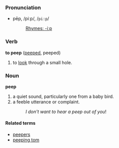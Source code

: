 ===Pronunciation===
*pēp, /piːp/, /<tt>pi:p</tt>/
*:[[Rhymes:English:-iːp|Rhymes: -iːp]]

===Verb===
'''to peep''' ([[peeped]], peeped)

# to [[look]] through a small hole.

===Noun===
'''peep'''

#a quiet sound, particularly one from a baby bird.
#a feeble utterance or complaint.
#:''I don't want to hear a peep out of you''!

====Related terms====
*[[peepers]]
*[[peeping tom]]